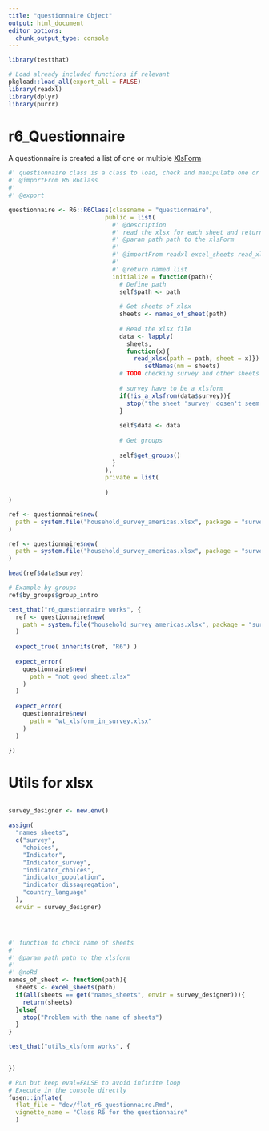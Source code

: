 ```yaml
---
title: "questionnaire Object"
output: html_document
editor_options: 
  chunk_output_type: console
---
```


```r
library(testthat)
```

```r
# Load already included functions if relevant
pkgload::load_all(export_all = FALSE)
library(readxl)
library(dplyr)
library(purrr)

```

# r6_Questionnaire


A questionnaire is created a list of one or multiple [XlsForm](http://xlsform.org)

```r
#' questionnaire class is a class to load, check and manipulate one or more than one XLSForm 
#' @importFrom R6 R6Class
#' 
#' @export

questionnaire <- R6::R6Class(classname = "questionnaire",
                           public = list(
                             #' @description 
                             #' read the xlsx for each sheet and return a named list
                             #' @param path path to the xlsForm
                             #' 
                             #' @importFrom readxl excel_sheets read_xlsx
                             #' 
                             #' @return named list
                             initialize = function(path){
                               # Define path
                               self$path <- path
                               
                               # Get sheets of xlsx
                               sheets <- names_of_sheet(path)
                               
                               # Read the xlsx file 
                               data <- lapply(
                                 sheets, 
                                 function(x){
                                   read_xlsx(path = path, sheet = x)}) |>
                                      setNames(nm = sheets)
                               # TODO checking survey and other sheets
                               
                               # survey have to be a xlsform
                               if(!is_a_xlsfrom(data$survey)){
                                 stop("the sheet 'survey' dosen't seem to be a xlsform")
                               }
                               
                               self$data <- data
                               
                               # Get groups 
                               
                               self$get_groups()
                             }
                           ),
                           private = list(
                             
                           )
)
```

```r
ref <- questionnaire$new(
  path = system.file("household_survey_americas.xlsx", package = "surveyDesigner") 
)
```


```r
ref <- questionnaire$new(
  path = system.file("household_survey_americas.xlsx", package = "surveyDesigner") 
)

head(ref$data$survey)

# Example by groups
ref$by_groups$group_intro
```

```r
test_that("r6_questionnaire works", {
  ref <- questionnaire$new(
    path = system.file("household_survey_americas.xlsx", package = "surveyDesigner") 
  )
  
  expect_true( inherits(ref, "R6") )
  
  expect_error(
    questionnaire$new(
      path = "not_good_sheet.xlsx" 
    )
  )
  
  expect_error(
    questionnaire$new(
      path = "wt_xlsform_in_survey.xlsx" 
    )
  )

})
```


# Utils for xlsx
    
```r




```


```r
survey_designer <- new.env()

assign(
  "names_sheets", 
  c("survey",
    "choices",
    "Indicator",
    "Indicator_survey",
    "indicator_choices", 
    "indicator_population",
    "indicator_dissagregation", 
    "country_language"
  ), 
  envir = survey_designer)




#' function to check name of sheets
#'
#' @param path path to the xlsform
#'
#' @noRd
names_of_sheet <- function(path){
  sheets <- excel_sheets(path)
  if(all(sheets == get("names_sheets", envir = survey_designer))){
    return(sheets)
  }else{
    stop("Problem with the name of sheets")
  }
}
```
  
  
```r
test_that("utils_xlsform works", {
  

})
```
  

```r
# Run but keep eval=FALSE to avoid infinite loop
# Execute in the console directly
fusen::inflate(
  flat_file = "dev/flat_r6_questionnaire.Rmd", 
  vignette_name = "Class R6 for the questionnaire"
  )
```

